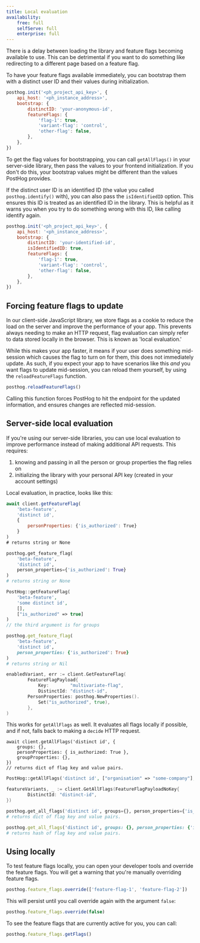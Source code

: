 ```yaml
---
title: Local evaluation
availability:
    free: full
    selfServe: full
    enterprise: full
---
```


There is a delay between loading the library and feature flags becoming available to use. This can be detrimental if you want to do something like redirecting to a different page based on a feature flag.

To have your feature flags available immediately, you can bootstrap them with a distinct user ID and their values during initialization.

```js
posthog.init('<ph_project_api_key>', {
    api_host: '<ph_instance_address>',
    bootstrap: {
        distinctID: 'your-anonymous-id',
        featureFlags: {
            'flag-1': true,
            'variant-flag': 'control',
            'other-flag': false,
        },
    },
})
```

To get the flag values for bootstrapping, you can call `getAllFlags()` in your server-side library, then pass the values to your frontend initialization. If you don't do this, your bootstrap values might be different than the values PostHog provides.

If the distinct user ID is an identified ID (the value you called `posthog.identify()` with), you can also pass the `isIdentifiedID` option. This ensures this ID is treated as an identified ID in the library. This is helpful as it warns you when you try to do something wrong with this ID, like calling identify again.

```js
posthog.init('<ph_project_api_key>', {
    api_host: '<ph_instance_address>',
    bootstrap: {
        distinctID: 'your-identified-id',
        isIdentifiedID: true,
        featureFlags: {
            'flag-1': true,
            'variant-flag': 'control',
            'other-flag': false,
        },
    },
})
```

## Forcing feature flags to update

In our client-side JavaScript library, we store flags as a cookie to reduce the load on the server and improve the performance of your app. This prevents always needing to make an HTTP request, flag evaluation can simply refer to data stored locally in the browser. This is known as 'local evaluation.'

While this makes your app faster, it means if your user does something mid-session which causes the flag to turn on for them, this does not immediately update. As such, if you expect your app to have scenarios like this _and_ you want flags to update mid-session, you can reload them yourself, by using the `reloadFeatureFlags` function.

```js
posthog.reloadFeatureFlags()
```

Calling this function forces PostHog to hit the endpoint for the updated information, and ensures changes are reflected mid-session.

## Server-side local evaluation

If you're using our server-side libraries, you can use local evaluation to improve performance instead of making additional API requests. This requires:

1. knowing and passing in all the person or group properties the flag relies on
2. initializing the library with your personal API key (created in your account settings)

Local evaluation, in practice, looks like this:

<MultiLanguage>

```js
await client.getFeatureFlag(
    'beta-feature',
    'distinct id',
    {
        personProperties: {'is_authorized': True}
    }
)
# returns string or None
```

```python
posthog.get_feature_flag(
    'beta-feature',
    'distinct id',
    person_properties={'is_authorized': True}
)
# returns string or None
```

```php
PostHog::getFeatureFlag(
    'beta-feature',
    'some distinct id',
    [],
    ["is_authorized" => true]
)
// the third argument is for groups
```

```ruby
posthog.get_feature_flag(
    'beta-feature',
    'distinct id',
    person_properties: {'is_authorized': True}
)
# returns string or Nil
```

```go
enabledVariant, err := client.GetFeatureFlag(
        FeatureFlagPayload{
            Key:        "multivariate-flag",
            DistinctId: "distinct-id",
        PersonProperties: posthog.NewProperties().
            Set("is_authorized", true),
        },
)
```

</MultiLanguage>

This works for `getAllFlags` as well. It evaluates all flags locally if possible, and if not, falls back to making a `decide` HTTP request.

<MultiLanguage>

```node
await client.getAllFlags('distinct id', {
    groups: {},
    personProperties: { is_authorized: True },
    groupProperties: {},
})
// returns dict of flag key and value pairs.
```

```php
PostHog::getAllFlags('distinct id', ["organisation" => "some-company"], [], ["organisation" => ["is_authorized" => true]])
```

```go
featureVariants, _ := client.GetAllFlags(FeatureFlagPayloadNoKey{
        DistinctId: "distinct-id",
})
```

```python
posthog.get_all_flags('distinct id', groups={}, person_properties={'is_authorized': True}, group_properties={})
# returns dict of flag key and value pairs.
```

```ruby
posthog.get_all_flags('distinct id', groups: {}, person_properties: {'is_authorized': True}, group_properties: {})
# returns hash of flag key and value pairs.
```

</MultiLanguage>

## Using locally

To test feature flags locally, you can open your developer tools and override the feature flags. You will get a warning that you're manually overriding feature flags.

```js
posthog.feature_flags.override(['feature-flag-1', 'feature-flag-2'])
```

This will persist until you call override again with the argument `false`:

```js
posthog.feature_flags.override(false)
```

To see the feature flags that are currently active for you, you can call:

```js
posthog.feature_flags.getFlags()
```

